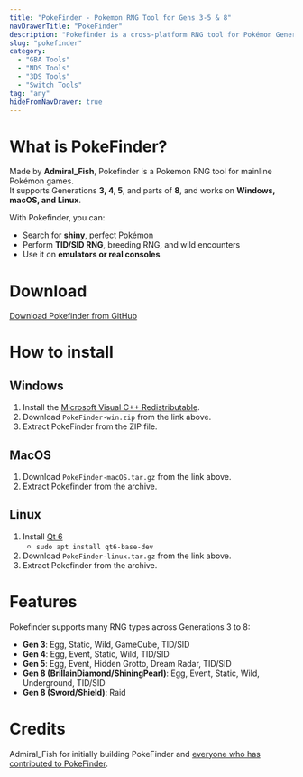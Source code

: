 ```yaml
---
title: "PokeFinder - Pokemon RNG Tool for Gens 3-5 & 8"
navDrawerTitle: "PokeFinder"
description: "Pokefinder is a cross-platform RNG tool for Pokémon Generations 3-5 & 8. Supports shiny hunting, TID/SID RNG, breeding, and more. Works for emulators and real hardware."
slug: "pokefinder"
category:
  - "GBA Tools"
  - "NDS Tools"
  - "3DS Tools"
  - "Switch Tools"
tag: "any"
hideFromNavDrawer: true
---
```


# What is PokeFinder?

Made by **Admiral_Fish**, Pokefinder is a Pokemon RNG tool for mainline Pokémon games.  
It supports Generations **3, 4, 5**, and parts of **8**, and works on **Windows, macOS, and Linux**.

With Pokefinder, you can:

- Search for **shiny**, perfect Pokémon
- Perform **TID/SID RNG**, breeding RNG, and wild encounters
- Use it on **emulators or real consoles**

# Download

[Download Pokefinder from GitHub](https://github.com/Admiral-Fish/PokeFinder/releases)

# How to install

## Windows

1. Install the [Microsoft Visual C++ Redistributable](https://learn.microsoft.com/en-us/cpp/windows/latest-supported-vc-redist?view=msvc-170).
2. Download `PokeFinder-win.zip` from the link above.
3. Extract PokeFinder from the ZIP file.

## MacOS

1. Download `PokeFinder-macOS.tar.gz` from the link above.
2. Extract Pokefinder from the archive.

## Linux

1. Install [Qt 6](https://www.qt.io/download)
   - `sudo apt install qt6-base-dev`
2. Download `PokeFinder-linux.tar.gz` from the link above.
3. Extract Pokefinder from the archive.

# Features

Pokefinder supports many RNG types across Generations 3 to 8:

- **Gen 3**: Egg, Static, Wild, GameCube, TID/SID
- **Gen 4**: Egg, Event, Static, Wild, TID/SID
- **Gen 5**: Egg, Event, Hidden Grotto, Dream Radar, TID/SID
- **Gen 8 (BrillainDiamond/ShiningPearl)**: Egg, Event, Static, Wild, Underground, TID/SID
- **Gen 8 (Sword/Shield)**: Raid

# Credits

Admiral_Fish for initially building PokeFinder and [everyone who has contributed to PokeFinder](https://github.com/Admiral-Fish/PokeFinder/graphs/contributors).
